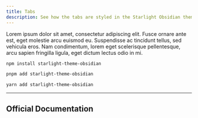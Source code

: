 ```yaml
---
title: Tabs
description: See how the tabs are styled in the Starlight Obsidian theme.
---
```



<Tabs>
  <TabItem label="Lorem">
    Lorem ipsum dolor sit amet, consectetur adipiscing elit. Fusce ornare ante
    est, eget molestie arcu euismod eu. Suspendisse ac tincidunt tellus, sed
    vehicula eros.
  </TabItem>
  <TabItem label="Ipsum">
    Nam condimentum, lorem eget scelerisque pellentesque, arcu sapien fringilla
    ligula, eget dictum lectus odio in mi.
  </TabItem>
</Tabs>

<Tabs>

<TabItem label="npm" icon="seti:npm">

```sh
npm install starlight-theme-obsidian
```

</TabItem>

<TabItem label="pnpm" icon="pnpm">

```sh
pnpm add starlight-theme-obsidian
```

</TabItem>

<TabItem label="Yarn" icon="seti:yarn">

```sh
yarn add starlight-theme-obsidian
```

</TabItem>

</Tabs>

---

## Official Documentation

<CardGrid>
    <LinkCard title="Tabs Documentation" href="https://starlight.astro.build/components/tabs/" />
</CardGrid>
